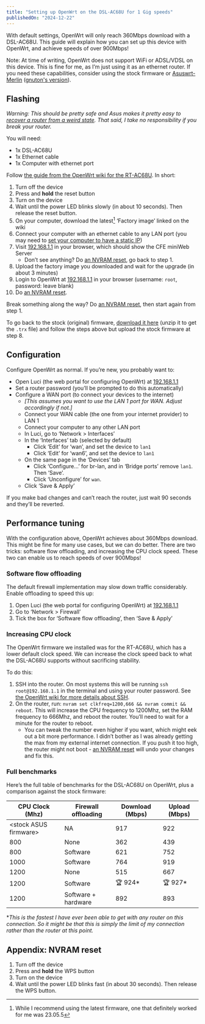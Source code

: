 ```yaml
---
title: "Setting up OpenWrt on the DSL-AC68U for 1 Gig speeds"
publishedOn: "2024-12-22"
---
```


With default settings, OpenWrt will only reach 360Mbps download with a DSL-AC68U. This guide will explain how you can set up this device with OpenWrt, and achieve speeds of over 900Mbps!

Note: At time of writing, OpenWrt does not support WiFi or ADSL/VDSL on this device. This is fine for me, as I’m just using it as an ethernet router. If you need these capabilities, consider using the stock firmware or [Asuswrt-Merlin](https://www.asuswrt-merlin.net/) ([gnuton's version](https://github.com/gnuton/asuswrt-merlin.ng)).

## Flashing

*Warning: This should be pretty safe and Asus makes it pretty easy to [recover a router from a weird state](https://www.youtube.com/watch?v=T8YKnpXxhx0). That said, I take no responsibility if you break your router.*

You will need:
* 1x DSL-AC68U
* 1x Ethernet cable
* 1x Computer with ethernet port

Follow [the guide from the OpenWrt wiki for the RT-AC68U](https://openwrt.org/toh/asus/rt-ac68u). In short:
1. Turn off the device
2. Press and **hold** the reset button
3. Turn on the device
4. Wait until the power LED blinks slowly (in about 10 seconds). Then release the reset button.
5. On your computer, download the latest[^1] ‘Factory image’ linked on the wiki
6. Connect your computer with an ethernet cable to any LAN port (you may need to [set your computer to have a static IP](https://nordvpn.com/blog/how-to-set-up-static-ip-address/))
7. Visit [192.168.1.1](http://192.168.1.1/) in your browser, which should show the CFE miniWeb Server
    * Don’t see anything? Do [an NVRAM reset](#appendix-nvram-reset), go back to step 1.
8. Upload the factory image you downloaded and wait for the upgrade (in about 3 minutes)
9. Login to OpenWrt at [192.168.1.1](http://192.168.1.1/) in your browser (username: `root`, password: leave blank)
10. Do [an NVRAM reset](#appendix-nvram-reset).

Break something along the way? Do [an NVRAM reset](#appendix-nvram-reset), then start again from step 1.

To go back to the stock (original) firmware, [download it here](https://www.asus.com/us/supportonly/dsl-ac68u/helpdesk_bios/) (unzip it to get the `.trx` file) and follow the steps above but upload the stock firmware at step 8.

## Configuration

Configure OpenWrt as normal. If you’re new, you probably want to:
* Open Luci (the web portal for configuring OpenWrt) at [192.168.1.1](http://192.168.1.1/)
* Set a router password (you’ll be prompted to do this automatically)
* Configure a WAN port (to connect your devices to the internet)
    * _[This assumes you want to use the LAN 1 port for WAN. Adjust accordingly if not.]_
    * Connect your WAN cable (the one from your internet provider) to LAN 1
    * Connect your computer to any other LAN port
    * In Luci, go to ‘Network > Interfaces’
    * In the ‘Interfaces’ tab (selected by default)
        * Click ‘Edit’ for ‘wan’, and set the device to `lan1`
        * Click ‘Edit’ for ‘wan6’, and set the device to `lan1`
    * On the same page in the ‘Devices’ tab
        * Click ‘Configure…’ for br-lan, and in ‘Bridge ports’ remove `lan1`. Then ‘Save’.
        * Click ‘Unconfigure’ for `wan`.
    * Click ‘Save & Apply’

If you make bad changes and can’t reach the router, just wait 90 seconds and they’ll be reverted.

## Performance tuning

With the configuration above, OpenWrt achieves about 360Mbps download. This might be fine for many use cases, but we can do better. There are two tricks: software flow offloading, and increasing the CPU clock speed. These two can enable us to reach speeds of over 900Mbps!

### Software flow offloading

The default firewall implementation may slow down traffic considerably. Enable offloading to speed this up:
1. Open Luci (the web portal for configuring OpenWrt) at [192.168.1.1](http://192.168.1.1/)
2. Go to ‘Network > Firewall’
3. Tick the box for ‘Software flow offloading’, then ‘Save & Apply’

### Increasing CPU clock

The OpenWrt firmware we installed was for the RT-AC68U, which has a lower default clock speed. We can increase the clock speed back to what the DSL-AC68U supports without sacrificing stability.

To do this:
1. SSH into the router. On most systems this will be running `ssh root@192.168.1.1` in the terminal and using your router password. See [the OpenWrt wiki for more details about SSH](https://openwrt.org/docs/guide-quick-start/sshadministration).
2. On the router, run: `nvram set clkfreq=1200,666 && nvram commit && reboot`. This will increase the CPU frequency to 1200Mhz, set the RAM frequency to 666Mhz, and reboot the router. You’ll need to wait for a minute for the router to reboot.
    * You can tweak the number even higher if you want, which might eek out a bit more performance. I didn’t bother as I was already getting the max from my external internet connection. If you push it too high, the router might not boot - [an NVRAM reset](#appendix-nvram-reset) will undo your changes and fix this.


### Full benchmarks

Here’s the full table of benchmarks for the DSL-AC68U on OpenWrt, plus a comparison against the stock firmware:

| CPU Clock (Mhz) | Firewall offloading | Download (Mbps) | Upload (Mbps) |
|---|---|---|---|
| &lt;stock ASUS firmware&gt; | NA | 917 | 922 |
| 800 | None | 362 | 439 |
| 800 | Software | 621 | 752 |
| 1000 | Software | 764 | 919 |
| 1200 | None | 515 | 667 |
| 1200 | Software | 🏆 924* | 🏆 927* |
| 1200 | Software + hardware | 892 | 893 |

**This is the fastest I have ever been able to get with any router on this connection. So it might be that this is simply the limit of my connection rather than the router at this point.*

## Appendix: NVRAM reset

1. Turn off the device
2. Press and **hold** the WPS button
3. Turn on the device
4. Wait until the power LED blinks fast (in about 30 seconds). Then release the WPS button.


[^1]: While I recommend using the latest firmware, one that definitely worked for me was 23.05.5
